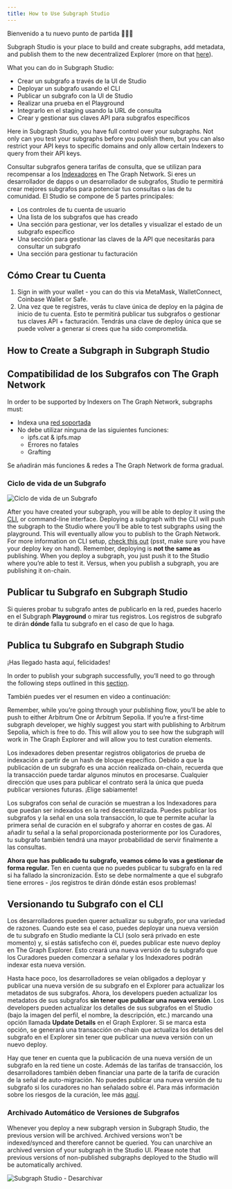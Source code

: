 ```yaml
---
title: How to Use Subgraph Studio
---
```


Bienvenido a tu nuevo punto de partida 👩🏽‍🚀

Subgraph Studio is your place to build and create subgraphs, add metadata, and publish them to the new decentralized Explorer (more on that [here](/network/explorer)).

What you can do in Subgraph Studio:

- Crear un subgrafo a través de la UI de Studio
- Deployar un subgrafo usando el CLI
- Publicar un subgrafo con la UI de Studio
- Realizar una prueba en el Playground
- Integrarlo en el staging usando la URL de consulta
- Crear y gestionar sus claves API para subgrafos específicos

Here in Subgraph Studio, you have full control over your subgraphs. Not only can you test your subgraphs before you publish them, but you can also restrict your API keys to specific domains and only allow certain Indexers to query from their API keys.

Consultar subgrafos genera tarifas de consulta, que se utilizan para recompensar a los [Indexadores](/network/indexing) en The Graph Network. Si eres un desarrollador de dapps o un desarrollador de subgrafos, Studio te permitirá crear mejores subgrafos para potenciar tus consultas o las de tu comunidad. El Studio se compone de 5 partes principales:

- Los controles de tu cuenta de usuario
- Una lista de los subgrafos que has creado
- Una sección para gestionar, ver los detalles y visualizar el estado de un subgrafo específico
- Una sección para gestionar las claves de la API que necesitarás para consultar un subgrafo
- Una sección para gestionar tu facturación

## Cómo Crear tu Cuenta

1. Sign in with your wallet - you can do this via MetaMask, WalletConnect, Coinbase Wallet or Safe.
1. Una vez que te registres, verás tu clave única de deploy en la página de inicio de tu cuenta. Esto te permitirá publicar tus subgrafos o gestionar tus claves API + facturación. Tendrás una clave de deploy única que se puede volver a generar si crees que ha sido comprometida.

## How to Create a Subgraph in Subgraph Studio

<VideoEmbed youtube="nGIFuC69bSA" />

## Compatibilidad de los Subgrafos con The Graph Network

In order to be supported by Indexers on The Graph Network, subgraphs must:

- Indexa una [red soportada](/developing/supported-networks)
- No debe utilizar ninguna de las siguientes funciones:
  - ipfs.cat & ipfs.map
  - Errores no fatales
  - Grafting

Se añadirán más funciones & redes a The Graph Network de forma gradual.

### Ciclo de vida de un Subgrafo

![Ciclo de vida de un Subgrafo](/img/subgraph-lifecycle.png)

After you have created your subgraph, you will be able to deploy it using the [CLI](https://github.com/graphprotocol/graph-tooling/tree/main/packages/cli), or command-line interface. Deploying a subgraph with the CLI will push the subgraph to the Studio where you’ll be able to test subgraphs using the playground. This will eventually allow you to publish to the Graph Network. For more information on CLI setup, [check this out](/developing/defining-a-subgraph#install-the-graph-cli) (psst, make sure you have your deploy key on hand). Remember, deploying is **not the same as** publishing. When you deploy a subgraph, you just push it to the Studio where you’re able to test it. Versus, when you publish a subgraph, you are publishing it on-chain.

## Publicar tu Subgrafo en Subgraph Studio

Si quieres probar tu subgrafo antes de publicarlo en la red, puedes hacerlo en el Subgraph **Playground** o mirar tus registros. Los registros de subgrafo te dirán **dónde** falla tu subgrafo en el caso de que lo haga.

## Publica tu Subgrafo en Subgraph Studio

¡Has llegado hasta aquí, felicidades!

In order to publish your subgraph successfully, you’ll need to go through the following steps outlined in this [section](/publishing/publishing-a-subgraph/).

También puedes ver el resumen en video a continuación:

<VideoEmbed youtube="satdwdbvzAQ" />

Remember, while you’re going through your publishing flow, you’ll be able to push to either Arbitrum One or Arbitrum Sepolia. If you’re a first-time subgraph developer, we highly suggest you start with publishing to Arbitrum Sepolia, which is free to do. This will allow you to see how the subgraph will work in The Graph Explorer and will allow you to test curation elements.

Los indexadores deben presentar registros obligatorios de prueba de indexación a partir de un hash de bloque específico. Debido a que la publicación de un subgrafo es una acción realizada on-chain, recuerda que la transacción puede tardar algunos minutos en procesarse. Cualquier dirección que uses para publicar el contrato será la única que pueda publicar versiones futuras. ¡Elige sabiamente!

Los subgrafos con señal de curación se muestran a los Indexadores para que puedan ser indexados en la red descentralizada. Puedes publicar los subgrafos y la señal en una sola transacción, lo que te permite acuñar la primera señal de curación en el subgrafo y ahorrar en costes de gas. Al añadir tu señal a la señal proporcionada posteriormente por los Curadores, tu subgrafo también tendrá una mayor probabilidad de servir finalmente a las consultas.

**Ahora que has publicado tu subgrafo, veamos cómo lo vas a gestionar de forma regular.** Ten en cuenta que no puedes publicar tu subgrafo en la red si ha fallado la sincronización. Esto se debe normalmente a que el subgrafo tiene errores - ¡los registros te dirán dónde están esos problemas!

## Versionando tu Subgrafo con el CLI

Los desarrolladores pueden querer actualizar su subgrafo, por una variedad de razones. Cuando este sea el caso, puedes deployar una nueva versión de tu subgrafo en Studio mediante la CLI (solo será privado en este momento) y, si estás satisfecho con él, puedes publicar este nuevo deploy en The Graph Explorer. Esto creará una nueva versión de tu subgrafo que los Curadores pueden comenzar a señalar y los Indexadores podrán indexar esta nueva versión.

Hasta hace poco, los desarrolladores se veían obligados a deployar y publicar una nueva versión de su subgrafo en el Explorer para actualizar los metadatos de sus subgrafos. Ahora, los developers pueden actualizar los metadatos de sus subgrafos **sin tener que publicar una nueva versión**. Los developers pueden actualizar los detalles de sus subgrafos en el Studio (bajo la imagen del perfil, el nombre, la descripción, etc.) marcando una opción llamada **Update Details** en el Graph Explorer. Si se marca esta opción, se generará una transacción on-chain que actualiza los detalles del subgrafo en el Explorer sin tener que publicar una nueva versión con un nuevo deploy.

Hay que tener en cuenta que la publicación de una nueva versión de un subgrafo en la red tiene un coste. Además de las tarifas de transacción, los desarrolladores también deben financiar una parte de la tarifa de curación de la señal de auto-migración. No puedes publicar una nueva versión de tu subgrafo si los curadores no han señalado sobre él. Para más información sobre los riesgos de la curación, lee más [aquí](/network/curating).

### Archivado Automático de Versiones de Subgrafos

Whenever you deploy a new subgraph version in Subgraph Studio, the previous version will be archived. Archived versions won't be indexed/synced and therefore cannot be queried. You can unarchive an archived version of your subgraph in the Studio UI. Please note that previous versions of non-published subgraphs deployed to the Studio will be automatically archived.

![Subgraph Studio - Desarchivar](/img/Unarchive.png)

